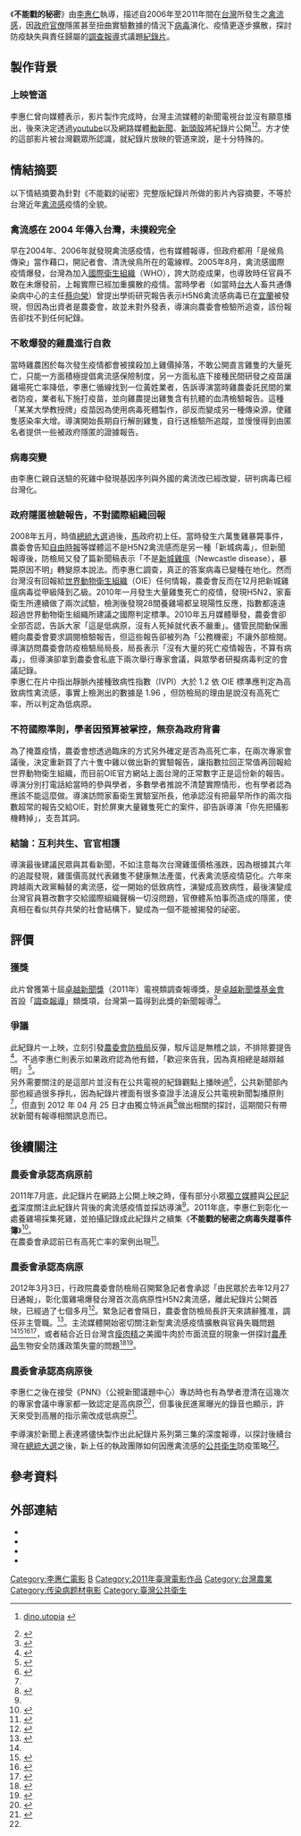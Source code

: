 {{distinguish|不能說的·祕密}}
{{主條目消歧義|本條目討論的主題是紀錄片'''《不能戳的祕密》'''，關於'''禽流感'''病毒所造成之疾病，詳見「'''[[禽流感|禽流感]]'''」；關於禽流感各病原體與相關新聞事件，詳見「'''[[甲型流感病毒H5N1亞型|甲型流感病毒H5N1亞型]]'''」、「'''[[西班牙型流行性感冒|西班牙型流行性感冒]]'''」、「'''[[2009年H1N1新型流感疫情|2009年H1N1新型流感疫情]]'''」}}
{{Infobox Film
| name               = 不能戳的祕密
| director           = [[李惠仁_(導演)|李惠仁]]
| producer           = [[劉瑋|劉瑋]]
| writer             =李惠仁
| cinematography     = [[楊超（台灣攝影師）|楊超]]
| editing            =李惠仁、[[李青蔚|李青蔚]]
| sound              = [[夏百豪|夏百豪]]
| studio             = 
| runtime            = 64分鐘
| country            = {{TWN}}
| language           = 中文（字幕）
| budget             = 約新台幣一百萬元
| followed_by        = [[#後續關注|不能戳的祕密之病毒失蹤事件簿]]
}}
《'''不能戳的秘密'''》由[[李惠仁_(導演)|李惠仁]]執導，描述自2006年至2011年間在[[台灣|台灣]]所發生之[[禽流感|禽流感]]，因[[政府|政府]][[官僚|官僚]]隱匿甚至扭曲實驗數據的情況下[[病毒|病毒]]演化、疫情更逐步擴散，探討防疫缺失與責任歸屬的[[調查報導|調查報導]]式議題[[紀錄片|紀錄片]]。

== 製作背景 ==

=== 上映管道 ===
李惠仁曾向媒體表示，影片製作完成時，台灣主流媒體的新聞電視台並沒有願意播出，後來決定透過[[youtube|youtube]]以及網路媒體[[動新聞|動新聞]]、[[新頭殼|新頭殼]]將紀錄片公開<ref name="不能被搓掉">{{cite news|title=「不能戳的秘密」不能被搓掉|url=http://www.peopo.org/portal.php?op=viewPost&articleId=89186|author=dino.utopia|authorlink=|date=2011-08-29|accessdate=2012-03-04|work=公民新聞|publisher=公廣集團|language=zh-tw|archive-date=2011-08-31|archive-url=https://web.archive.org/web/20110831190806/http://www.peopo.org/portal.php?op=viewPost&articleId=89186}}[http://www.peopo.org/dinosaurutopia dino.utopia] {{Wayback|url=http://www.peopo.org/dinosaurutopia |date=20210304123452 }}</ref><ref name="早揭疫情">{{cite news|author=鍾麗華|title=《不能戳的秘密》早揭疫情／李惠仁嘆 官僚用偽科學欺民|url=http://www.libertytimes.com.tw/2012/new/mar/4/today-fo1.htm?Slots=BFocus#|work=自由時報|date=2012-03-04|accessdate=2012-03-04|language=zh-tw|quote=李惠仁耗時六年、自費百萬元完成的《不能戳的秘密》紀錄片，記錄台灣的禽流感疫情，但沒有主流媒體願意播出，他只好在網路播出，從去年七月以來，網路點閱率突破六十萬人次，該片還因此讓他獲得去年的「卓越新聞獎」。|deadurl=yes|archiveurl=https://web.archive.org/web/20120311032058/http://www.libertytimes.com.tw/2012/new/mar/4/today-fo1.htm?Slots=BFocus|archivedate=2012-03-11}}</ref>。方才使的這部影片被台灣觀眾所認識，就紀錄片放映的管道來說，是十分特殊的。

== 情結摘要 ==
以下情結摘要為針對《不能戳的祕密》完整版紀錄片所做的影片內容摘要，不等於台灣近年[[禽流感|禽流感]]疫情的全貌。

=== 禽流感在 2004 年傳入台灣，未撲殺完全 ===
早在2004年、2006年就發現禽流感疫情，也有媒體報導，但政府都用「是候鳥傳染」當作藉口，開記者會、清洗侯鳥所在的電線桿。2005年8月，禽流感國際疫情爆發，台灣為加入[[國際衛生組織|國際衛生組織]]（WHO），誇大防疫成果，也導致時任官員不敢在未爆發前，上報實際已經加重擴散的疫情。當時學者（如當時[[台灣大學|台大]]人畜共通傳染病中心的主任[[蔡向榮|蔡向榮]]）曾提出學術研究報告表示H5N6禽流感病毒已在[[宜蘭縣|宜蘭]]被發現，但因為出資者是農委會，故並未對外發表，導演向農委會檢驗所追查，該份報告卻找不到任何紀錄。

=== 不敢爆發的雞農進行自救 ===
當時雞農困於每次發生疫情都會被撲殺加上雞價掉落，不敢公開直言雞隻的大量死亡，只能一方面積極提倡禽流感保險制度，另一方面私底下接種民間研發之疫苗讓雞場死亡率降低，李惠仁循線找到一位黃姓業者，告訴導演當時雞農委託民間的業者防疫，業者私下施打疫苗，並向雞農提出雞隻含有抗體的血清檢驗報告。這種「某某大學教授牌」疫苗因為使用病毒死體製作，卻反而變成另一種傳染源，使雞隻感染率大增。導演開始長期自行解剖雞隻，自行送檢驗所追蹤，並慢慢得到由匿名者提供一些被政府隱匿的證據報告。

=== 病毒突變 ===
由李惠仁親自送驗的死雞中發現基因序列與外國的禽流改已經改變，研判病毒已經台灣化。

=== 政府隱匿檢驗報告，不對國際組織回報 ===
2008年五月，時值[[2008年中華民國總統選舉|總統大選]]過後，[[馬英九|馬]]政府初上任。當時發生六萬隻雞暴斃事件，農委會告知[[自由時報|自由時報]]等媒體這不是H5N2禽流感而是另一種「新城病毒」，但新聞報導後，防檢局又發了篇新聞稿表示「不是[[新城雞瘟|新城雞瘟]]（Newcastle disease），暴斃原因不明」轉變原本說法。而李惠仁調查，真正的答案病毒已變種在地化。然而台灣沒有回報給[[世界動物衛生組織|世界動物衛生組織]]（OIE）任何情報，農委會反而在12月把新城雞瘟病毒從甲級降到乙級。2010年一月發生大量雞隻死亡的疫情，發現H5N2，家畜衛生所連續做了兩次試驗，檢測後發現28間養雞場都呈現陽性反應，指數都遠遠超過世界動物衛生組織所建議之國際判定標準。2010年五月媒體舉發，農委會卻全部否認，告訴大家「這是低病原，沒有人死掉就代表不嚴重」。儘管民間動保團體向農委會要求調閱檢驗報告，但這些報告卻被列為「公務機密」不讓外部檢閱。導演訪問農委會防疫檢驗局局長，局長表示「沒有大量的死亡疫情報告，不算有病毒」，但導演卻拿到農委會私底下兩次舉行專家會議，與眾學者研擬病毒判定的會議記錄。<br />
李惠仁在片中指出靜脈內接種致病性指數（IVPI）大於 1.2 依 OIE 標準應判定為高致病性禽流感，事實上檢測出的數據是 1.96 ，但防檢局的理由是說沒有高死亡率，所以判定為低病原。

=== 不符國際準則，學者因預算被掌控，無奈為政府背書 ===
為了掩蓋疫情，農委會想透過臨床的方式另外確定是否為高死亡率，在兩次專家會議後，決定重新買了六十隻中雞以做出新的實驗報告，讓指數拉回正常值再回報給世界動物衛生組織，而目前OIE官方網站上面台灣的正常數字正是這份新的報告。導演分別打電話給當時的參與學者，多數學者推說不清楚實際情形，也有學者認為應該不能這麼做。導演訪問家畜衛生實驗室所長，他承認沒有把最早所作的兩次指數超常的報告交給OIE，對於屏東大量雞隻死亡的案件，卻告訴導演「你先把攝影機轉掉」，支吾其詞。

=== 結論：互利共生、官官相護 ===
導演最後建議民眾與其看新聞，不如注意每次台灣雞蛋價格漲跌，因為根據其六年的追蹤發現，雞蛋價高就代表雞隻不健康無法產蛋，代表禽流感疫情惡化。六年來跨越兩大政黨輪替的禽流感，從一開始的低致病性，演變成高致病性，最後演變成台灣官員篡改數字交給國際組織聲稱一切沒問題，官僚體系怕事而造成的隱匿，使真相在看似共存共榮的社會結構下，變成為一個不能被揭發的祕密。

== 評價 ==
=== 獲獎 ===
此片曾獲第十屆[[卓越新聞獎|卓越新聞獎]]（2011年）電視類調查報導獎，是[[卓越新聞獎基金會|卓越新聞獎基金會]]首設「[[調查報導|調查報導]]」類獎項，台灣第一篇得到此獎的新聞報導<ref>{{cite news| author = 財團法人卓越新聞獎基金會| title = 第十屆卓越新聞獎暨曾虛白先生新聞獎得獎名單| url = http://www.feja.org.tw/modules/news/article.php?storyid=534| work = | accessdate = 2012年3月4日| archive-url = https://web.archive.org/web/20111202003154/http://www.feja.org.tw/modules/news/article.php?storyid=534| archive-date = 2011-12-02| dead-url = yes}}</ref>。

=== 爭議 ===
此紀錄片一上映，立刻引發[[農委會|農委會]][[行政院農業委員會動植物防疫檢疫局|防檢局]]反彈，駁斥這是無稽之談，不排除要提告<ref>{{cite news| authorlink =| author =葉立斌| title =不能戳的秘密》戳出官僚隱瞞禽流感真相？農委會將提告| url =http://www.nownews.com/2011/07/30/91-2731595.htm| work =NOWnews 今日新聞網| accessdate =2011年7月30日| deadurl =yes| archiveurl =https://web.archive.org/web/20110924235648/http://www.nownews.com/2011/07/30/91-2731595.htm| archivedate =2011年9月24日}}</ref>。不過李惠仁則表示如果政府認為他有錯，「歡迎來告我，因為真相總是越辯越明」
<ref>{{cite news| authorlink = | author = 符芳碩| title = 揭官員隱瞞禽流感 李惠仁：歡迎來告我| url = | work = 新頭殼 newtalk|accessdate = 2011-07-27 }}</ref>。<br />
另外需要關注的是這部片並沒有在公共電視的紀錄觀點上播映過<ref name="#1">{{cite news  | authorlink =   | author =   | title = 20120304-PNN-李惠仁談禽流感_7  | url = http://www.youtube.com/watch?v=5OSUN85uztY  | work = YouTube  | accessdate = 2012年5月14日  | archive-date = 2020年5月1日  | archive-url = https://web.archive.org/web/20200501162616/https://www.youtube.com/watch?v=5OSUN85uztY&gl=US&hl=en  }}</ref>，公共新聞部內部也經過很多掙扎，因為紀錄片裡面有很多查證手法違反公共電視新聞製播原則<ref name="#1"/>，但直到 2012 年 04 月 25 日才由獨立特派員<ref>{{cite news| authorlink =| author =| title = 獨立特派員241集{人禽大戰 追追追}   | url =http://www.youtube.com/watch?v=3GJRIvlaepo&feature=plcp | work = YouTube | accessdate = 2012年5月14日}}</ref>做出相關的探討，這期間只有帶狀新聞有報導相關訊息而已。

== 後續關注 ==
=== 農委會承認高病原前 ===
2011年7月底，此記錄片在網路上公開上映之時，僅有部分小眾[[獨立媒體|獨立媒體]]與[[公民記者|公民記者]]深度關注此紀錄片背後的禽流感疫情並採訪導演<ref name="不能被搓掉"></ref>。2011年底，李惠仁到彰化一處養雞場採集死雞，並拍攝記錄成此紀錄片之續集《'''不能戳的秘密之病毒失蹤事件簿'''》<ref>{{cite news | authorlink =  | author =  | title = 最新《不能戳的秘密》之病毒失蹤事件簿 | url = http://www.youtube.com/watch?v=GnuO38t2PxE | work = Youtube | accessdate = 2012年3月3日 | archive-date = 2016年10月6日 | archive-url = https://web.archive.org/web/20161006123852/https://www.youtube.com/watch?v=GnuO38t2PxE }}</ref>。<br />
在農委會承認前已有高死亡率的案例出現<ref>{{cite news | authorlink =  | author =  | title = 20120307-死亡率一夕暴增 竹塘雞隻死一半 - 二氧化氯消毒專家 | url = http://www.youtube.com/watch?v=6B8tz1eMlwc | work = Youtube | accessdate = 2012年5月14日 | archive-date = 2019年2月19日 | archive-url = https://web.archive.org/web/20190219094303/https://www.youtube.com/watch?v=6B8tz1eMlwc }}</ref>。

=== 農委會承認高病原 ===
2012年3月3日，行政院農委會防檢局召開緊急記者會承認「由民眾於去年12月27日通報」，彰化蛋雞場爆發台灣首次高病原性H5N2禽流感，離此紀錄片公開首映，已經過了七個多月<ref>{{cite news| authorlink = | author = 中央社| title = 高病原禽流感 台灣首度爆發| url = http://udn.com/NEWS/NATIONAL/NAT5/6937049.shtml| work = 聯合新聞網| accessdate = 2012年3月3日| archive-date = 2012年3月5日| archive-url = https://web.archive.org/web/20120305190539/http://udn.com/NEWS/NATIONAL/NAT5/6937049.shtml| dead-url = no}}</ref>。緊急記者會隔日，農委會防檢局長許天來請辭獲准，調任非主管職。<ref>{{cite news| authorlink = | author = NowNews今日新聞網| title = 隱瞞禽流感疫情　防檢局長下台| url = http://www.nownews.com/2012/03/04/301-2791191.htm| work = | accessdate = 2012年3月4日| archive-date = 2012年5月10日| archive-url = https://web.archive.org/web/20120510005927/http://www.nownews.com/2012/03/04/301-2791191.htm}}</ref>。主流媒體開始密切關注新型禽流感疫情擴散與官員失職問題<ref name="早揭疫情"></ref><ref>{{cite news|author=侯俐安|title=隱匿疫情 官員該下台負責|url=http://news.chinatimes.com/focus/11050105/112012030400358.html#|work=中國時報|publisher=中時媒體集團|location=台北|date=2012-03-04|accessdate=2011-03-04|language=zh-tw|quote=紀錄片導演李惠仁早在去年七月公布《不能戳的祕密》時，就已揭發農委會隱匿疫情，但防檢局長許天來不僅接連召開記者會信誓旦旦否認，還一度喊話要控告李惠仁，甚至來函回應本報評論，強調並無高病原性疫情。如今農委會不能戳的祕密被戳破了，涉及隱匿疫情、欺騙人民、恫嚇媒體的防檢局官員應該下台負責，農委會更應記取教訓，立即以透明化方式重新填補防疫漏洞。|deadurl=yes|archiveurl=https://web.archive.org/web/20120306032033/http://news.chinatimes.com/focus/11050105/112012030400358.html|archivedate=2012-03-06}}</ref><ref>{{cite news|author=郭睿誠|title=紀錄片導演 路邊剖雞揭疫情 辭記者專心追蹤「防檢局終於招了」|url=http://tw.nextmedia.com/applenews/article/art_id/34066479/IssueID/20120304|work=蘋果日報|publisher=壹傳媒出版有限公司|location=台中|date=2012-03-04|accessdate=2012-03-04|language=zh-tw|quote=長年關注雞隻禽流感疫情的獨立製片導演李惠仁，昨天上午接獲農委會防檢局發簡訊告知，將要開記者會說明雞隻禽流感處置狀況，他心中第一個念頭是：「你們終於肯說了！」|archive-url=https://web.archive.org/web/20120304193604/http://tw.nextmedia.com/applenews/article/art_id/34066479/IssueID/20120304|archive-date=2012-03-04|dead-url=yes}}</ref><ref>{{cite news|author=邱祖胤|coauthor=侯俐安|title=李惠仁追6年揭禽流感 官員不認|url=http://news.chinatimes.com/focus/11050105/112012030400356.html|work=中國時報|publisher=中時媒體集團|7=|date=2012-03-04|accessdate=2012-03-04|language=zh-tw|quote=李惠仁花六年時間追蹤禽流感疫情，並拍成紀錄片《不能戳的祕密》，去年獲得卓越新聞獎肯定。諷刺的是，農委會不管在片裡片外都不承認，即便去年底李惠仁將同一養雞場的三隻病死雞檢體寄給農委會檢驗，農委會還是慢半拍。|deadurl=yes|archiveurl=https://web.archive.org/web/20120306043939/http://news.chinatimes.com/focus/11050105/112012030400356.html|archivedate=2012-03-06}}</ref>，或者結合近日台灣含[[瘦肉精|瘦肉精]]之美國牛肉於市面流竄的現象一併探討[[農產品|農產品]]生物安全防護政策失靈的問題<ref>{{cite news|authorlink=|author=|coauthors=|title=緊急公布疫情 轉移美牛風暴？|url=http://www.libertytimes.com.tw/2012/new/mar/4/today-fo1-2.htm|work=自由時報|date=2012-03-04|accessdate=2012-03-04|language=zh-tw|quote=這次美牛事件與禽流感疫情如出一轍，同一批的官僚拿著民眾不容易解讀的研究報告與文件，向民眾溝通，先是宣稱官方查了專業資料庫，檢視了一百三十一篇的國際文獻，「十幾年來，沒有任何消費者與家畜中毒」。|deadurl=yes|archiveurl=https://web.archive.org/web/20120304080537/http://libertytimes.com.tw/2012/new/mar/4/today-fo1-2.htm|archivedate=2012-03-04}}</ref><ref name="管美牛的是同批人">{{cite news|author=侯俐安|coauthor=邱祖胤|title=管美牛的是同批人 「國人放心嗎?」|url=http://news.chinatimes.com/focus/11050105/112012030400360.html|work=中國時報|publisher=中時媒體集團|location=台北|date=2012-03-04|accessdate=2012-03-04|language=zh-tw|quote=《不能戳的祕密》導演李惠仁...下周將專訪農委會主委陳保基，並盡速推出《不能戳的祕密PART3》。面對崩壞的防疫系統，他要問新任主委現階段要拿出什麼策略？...防檢局選在第三次美牛跨部會議的上午公布高病原疫情，被認為有企圖扭轉媒體及國人注意力之嫌，李惠仁搖頭說，美牛同為許天來主管業務，防檢局以科學、專業知識欺騙民眾還歷歷在目，「國人放心將美牛交給許天來處理嗎？」|deadurl=yes|archiveurl=https://web.archive.org/web/20120306043944/http://news.chinatimes.com/focus/11050105/112012030400360.html|archivedate=2012-03-06}}</ref>。

=== 農委會承認高病原後 ===
李惠仁之後在接受《PNN》（公視新聞議題中心）專訪時也有為學者澄清在這幾次的專家會議中專家都一致認定是高病原<ref>{{cite news | authorlink =  | author =  | title = 20120304-PNN-李惠仁談禽流感_8 | url = http://www.youtube.com/watch?v=IxhXtee1L40 | work = YouTube | accessdate = 2012年5月14日 | archive-date = 2019年2月19日 | archive-url = https://web.archive.org/web/20190219094303/https://www.youtube.com/watch?v=IxhXtee1L40 }}</ref>，但事後民進黨曝光的錄音也顯示，許天來受到高層的指示需改成低病原<ref>{{cite news  | authorlink =   | author =   | title = 會議錄音爆隱匿 立委轟許天來－民視新聞  | url = http://www.youtube.com/watch?v=gPTskP2z3qQ  | work = YouTube  | accessdate = 2012年5月14日  | archive-date = 2019年2月19日  | archive-url = https://web.archive.org/web/20190219094303/https://www.youtube.com/watch?v=gPTskP2z3qQ  }}</ref>。

李導演於新聞上表達將儘快製作出此紀錄片系列第三集的深度報導，以探討後續台灣在[[2012年中華民國總統選舉|總統大選]]之後，新上任的執政團隊如何因應禽流感的[[公共衛生|公共衛生]]防疫策略<ref name="管美牛的是同批人"></ref>。

== 參考資料 ==
{{reflist|2}}

== 外部連結 ==
*{{cite video|people=李惠仁|title=《不能戳的祕密》紀錄片完整版|url=http://www.youtube.com/watch?v=BQTqfAc3jd0 |date=2011年7月|location=台灣|accessdate=2012年3月4日|language=zh-tw}}
*{{cite video|people=楊武男|title=《不能戳的秘密》紀錄片疑點訪談防檢局|url=http://blip.tv/southnews/episode-5945678|date=2011年9月16日|location=台灣|accessdate=2012年3月5日|language=zh-tw|deadurl=yes|archiveurl=https://archive.is/20130418190438/http://blip.tv/southnews/episode-5945678|archivedate=2013年4月18日}}
*{{cite video|people=李惠仁|title=《不能戳的祕密之病毒失蹤事件簿》|url=http://www.youtube.com/watch?v=GnuO38t2PxE |date=2012年1月|location=台灣|accessdate=2012年3月4日|language=zh-tw}}
*{{cite video|people=李惠仁|title=《不能戳的秘密》第二集《國家機器》中英文完整版 HD|url=https://www.youtube.com/watch?v=vJIPMDG1KV4 |date=2014年7月12日|location=台灣|accessdate=2014年7月12日|language=zh-tw}}

{{李惠仁}}

[[Category:李惠仁電影|Category:李惠仁電影]]
[[Category:台灣紀錄片|B]]
[[Category:2011年臺灣電影作品|Category:2011年臺灣電影作品]]
[[Category:台灣農業|Category:台灣農業]]
[[Category:传染病题材电影|Category:传染病题材电影]]
[[Category:臺灣公共衛生|Category:臺灣公共衛生]]